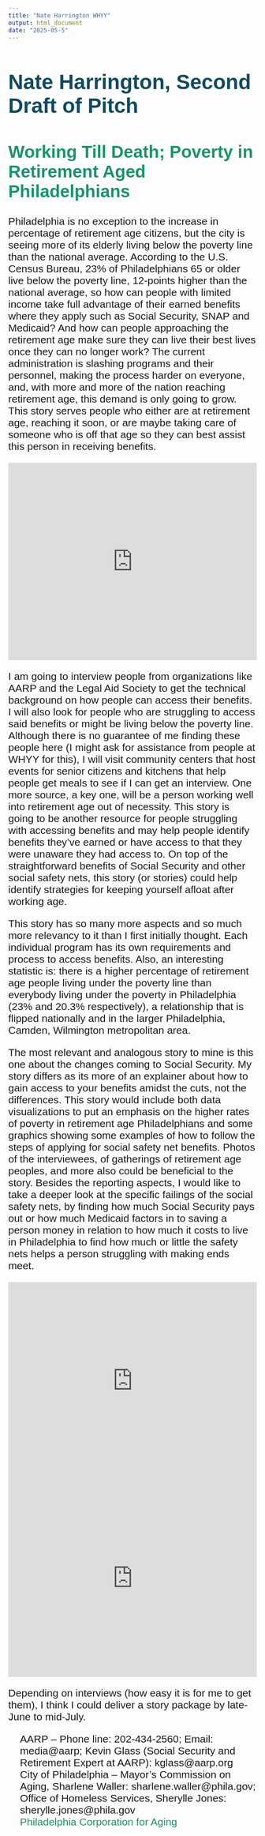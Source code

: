 ```yaml
---
title: "Nate Harrington WHYY"
output: html_document
date: "2025-05-5"
---
```

<!-- Stylesheet link to Bootstrap; Google Fonts -->
<link rel="stylesheet" href="https://cdn.jsdelivr.net/npm/bootstrap@4.3.1/dist/css/bootstrap.min.css" integrity="sha384-ggOyR0iXCbMQv3Xipma34MD+dH/1fQ784/j6cY/iJTQUOhcWr7x9JvoRxT2MZw1T" crossorigin="anonymous">
<link rel="preconnect" href="https://fonts.googleapis.com">
<link rel="preconnect" href="https://fonts.gstatic.com" crossorigin>
<link href="https://fonts.googleapis.com/css2?family=Reddit+Sans:ital,wght@0,200..900;1,200..900&display=swap" rel="stylesheet">

<div class="container">
<style>
.memohed{
  color: #114b5f;
  font-size: 3em;
  font-weight: 900;
  font-family: "Reddit Sans", sans-serif;
 }
.memosub{
  color: #1a936f;
  font-size: 2.5em;
  font-weight: 700;
  font-family: "Reddit Sans", sans-serif;
}

p{
  font-size:1.5em;
  font-family: "Reddit Sans", sans-serif;
}

.bdytxt{
  color: #050505;
  font-family: "Reddit Sans", sans-serif;
}

ul{
  text-align: left;
  list-style-type: none;
}

li{
  font-size:1.5em;
  font-family: "Reddit Sans", sans-serif;
}

.source{
  font-size: 2em;
  font-family: "Reddit Sans", sans-serif;
  font-weight: 600; 
  color: #1a936f;
}

a{
  font-family: "Reddit Sans", sans-serif;
  color: #1a936f;
  text-decoration: none;
}

a:hover{
  text-decoration: underline;
  color: #114b5f;
}

</style>

<div class="row">

  <div class="col">


<h1 class="memohed">Nate Harrington, Second Draft of Pitch</h1>

</div>

</div>

<div class="row">
<div class="col">
<h2 class="memosub">Working Till Death; Poverty in Retirement Aged Philadelphians</h2>
</div>
</div>

<div class="row">
  <div class="col my-3">

Philadelphia is no exception to the increase in percentage of retirement age citizens, but the city is seeing more of its elderly living below the poverty line than the national average. According to the U.S. Census Bureau, 23% of Philadelphians 65 or older live below the poverty line, 12-points higher than the national average, so how can people with limited income take full advantage of their earned benefits where they apply such as Social Security, SNAP and Medicaid? And how can people approaching the retirement age make sure they can live their best lives once they can no longer work? The current administration is slashing programs and their personnel, making the process harder on everyone, and, with more and more of the nation reaching retirement age, this demand is only going to grow. This story serves people who either are at retirement age, reaching it soon, or are maybe taking care of someone who is off that age so they can best assist this person in receiving benefits.

  </div>
</div>

<div class="row">
  <div class="col-7 my-3">
  <iframe title="Percentage of populations living below 100% of the poverty line." aria-label="Grouped Columns" id="datawrapper-chart-YBu2E" src="https://datawrapper.dwcdn.net/YBu2E/2/" scrolling="no" frameborder="0" style="width: 0; min-width: 100% !important; border: none;" height="400" data-external="1"></iframe><script type="text/javascript">!function(){"use strict";window.addEventListener("message",(function(a){if(void 0!==a.data["datawrapper-height"]){var e=document.querySelectorAll("iframe");for(var t in a.data["datawrapper-height"])for(var r,i=0;r=e[i];i++)if(r.contentWindow===a.source){var d=a.data["datawrapper-height"][t]+"px";r.style.height=d}}}))}();
</script>
  </div>
  <div class="col-5 my-3">
<p>I am going to interview people from organizations like AARP and the Legal Aid Society to get the technical background on how people can access their benefits. I will also look for people who are struggling to access said benefits or might be living below the poverty line. Although there is no guarantee of me finding these people here (I might ask for assistance from people at WHYY for this), I will visit community centers that host events for senior citizens and kitchens that help people get meals to see if I can get an interview. One more source, a key one, will be a person working well into retirement age out of necessity. This story is going to be another resource for people struggling with accessing benefits and may help people identify benefits they’ve earned or have access to that they were unaware they had access to. On top of the straightforward benefits of Social Security and other social safety nets, this story (or stories) could help identify strategies for keeping yourself afloat after working age.</p>
  </div>
</div>

<div class="row">

  <div class="col my-3">

  <p> This story has so many more aspects and so much more relevancy to it than I first initially thought. Each individual program has its own requirements and process to access benefits. Also, an interesting statistic is: there is a higher percentage of retirement age people living under the poverty line than everybody living under the poverty in Philadelphia (23% and 20.3% respectively), a relationship that is flipped nationally and in the larger Philadelphia, Camden, Wilmington metropolitan area. </p>
  
  </div>

</div>

<div class="row">
<div class="col my-3">
<p>The most relevant and analogous story to mine is this one about the changes coming to Social Security. My story differs as its more of an explainer about how to gain access to your benefits amidst the cuts, not the differences. This story would include both data visualizations to put an emphasis on the higher rates of poverty in retirement age Philadelphians and some graphics showing some examples of how to follow the steps of applying for social safety net benefits. Photos of the interviewees, of gatherings of retirement age peoples, and more also could be beneficial to the story. Besides the reporting aspects, I would like to take a deeper look at the specific failings of the social safety nets, by finding how much Social Security pays out or how much Medicaid factors in to saving a person money in relation to how much it costs to live in Philadelphia to find how much or little the safety nets helps a person struggling with making ends meet.</p>
</div>
</div>

<div class="row">

<div class="col-6 my-3">

<iframe title="Percentage of people 65 years or older who rent" aria-label="Bar Chart" id="datawrapper-chart-CJNc0" src="https://datawrapper.dwcdn.net/CJNc0/3/" scrolling="no" frameborder="0" style="width: 0; min-width: 100% !important; border: none;" height="400" data-external="1"></iframe><script type="text/javascript">!function(){"use strict";window.addEventListener("message",(function(a){if(void 0!==a.data["datawrapper-height"]){var e=document.querySelectorAll("iframe");for(var t in a.data["datawrapper-height"])for(var r,i=0;r=e[i];i++)if(r.contentWindow===a.source){var d=a.data["datawrapper-height"][t]+"px";r.style.height=d}}}))}();
</script>

</div>

<div class="col-6 my-3">

<iframe title="Percentage of people 65 or older who spend more than 30% of their income on rent" aria-label="Bar Chart" id="datawrapper-chart-603I6" src="https://datawrapper.dwcdn.net/603I6/3/" scrolling="no" frameborder="0" style="width: 0; min-width: 100% !important; border: none;" height="400" data-external="1"></iframe><script type="text/javascript">!function(){"use strict";window.addEventListener("message",(function(a){if(void 0!==a.data["datawrapper-height"]){var e=document.querySelectorAll("iframe");for(var t in a.data["datawrapper-height"])for(var r,i=0;r=e[i];i++)if(r.contentWindow===a.source){var d=a.data["datawrapper-height"][t]+"px";r.style.height=d}}}))}();
</script>

</div>
</div>

<div class="row">
<div class="col my-3">
<p>Depending on interviews (how easy it is for me to get them), I think I could deliver a story package by late-June to mid-July.</p>
</div>
</div>

<div class="row">
<div class="col my-3 ps-0 ms-0">

<ul class="text-center">
  <li>AARP -- Phone line: 202-434-2560; Email: media@aarp; Kevin Glass (Social Security and Retirement Expert at AARP): kglass@aarp.org</li>
  <li>City of Philadelphia -- Mayor's Commission on Aging, Sharlene Waller: sharlene.waller@phila.gov; Office of Homeless Services, Sherylle Jones: sherylle.jones@phila.gov</li>
  <li><a href="https://www.pcacares.org/about/leadership-governance/">Philadelphia Corporation for Aging</a></li>
</ul>

</div>
</div>


<!--

A demo notebook for Dow Jones News Fund data interns

During the week’s training, you will work on a project called Investigate Your Community to produce detailed story pitches relevant to their summer internship positions. The goal is to have the students research a topic relevant to your newsroom so they can get to work immediately at the internship. 

Here are some examples from last year’s DJNF data journalism training:

Hannah Rosenberger, at ASI Media/Counselor magazine, produced this analysis on name, image and likeness trends: https://hrosenberger.github.io/ASI-NIL-Project/

Shifra Dayak, an intern at the Connecticut Mirror, produced this analysis of environment spill data: https://shifradayak.github.io/DJNF_Merrill/ct_env_spills.html.

Michael Zhang, an intern at the Houston Landing, explored local election data: https://michaelzhangreporter.github.io/Houston_Campaign_Finance/


Here's what your newsroom suggested for a project
Here are some newsroom-wide projects coming up that we welcome data journalism contributions from our future DJ interns.
 
Aging in the region – tentative project title is “Growing Golden: Aging with Purpose.” Numerous stories about aging and thriving in retirement will cover a range of financial, health, housing, dying, family coping and planning for retirement story topics. This is an explanatory journalism project.
 
Developing project on Black Women in the region – inspired by the election of Philadelphia’s first woman mayor and Black woman mayor. Areas of storytelling will include: politics, education and health
 
Philadelphia neighborhood guides is a project coming from Billy Penn.
 
An existing project on education is such, and we will continue to produce stories through mid-summer -- Creativity Sparks Success Project https://whyy.org/series/creativity-sparks-success/



This notebook helps you get started on the Growing Golden project.


# Load software libraries
```r
#install.packages("tidyverse")
#install.packages("janitor")
#install.packages("readxl")
#install.packages("rvest")
#install.packages("jsonlite")
library(tidyverse)
library(janitor)
library(readxl)
library(rvest)
library(jsonlite)

```


# Load your data

Check Census Reporter for ideas. Here's a start
https://censusreporter.org/data/table/?table=B01001&primary_geo_id=16000US4260000&geo_ids=16000US4260000,05000US42101,31000US37980,04000US42,01000US


```r

# 
# YOUR_DATA <- read.csv("../data/XXXXX.csv") |> 
#     clean_names()

# data <- read_excel("../data/2024-12-Revenue.xlsx", skip=2) |> 
#     clean_names()

data <- read.csv("../data/acs2023_1yr_B01001_04000US42.csv") |> 
    clean_names() 
```

Restructure the table for 

```r


demographic_table <- data %>%
  # First select just the relevant columns
  select(name, matches("^b01001\\d+$")) %>%  
  # Pivot to make each b01001 variable a row
  pivot_longer(cols = starts_with("b01001"),
               names_to = "variable",
               values_to = "value") %>%
  # Then pivot to make each location a column
  pivot_wider(names_from = name,
              values_from = value) %>%
  # Clean up column names if needed
  rename_with(~ gsub(", PA$", "", .x), matches("Philadelphia County")) %>%
  rename_with(~ gsub(" Metro Area$", "", .x), matches("Philadelphia-Camden")) |> 
  clean_names()

```


Read json file as a dataframe
```r

data_labels <- fromJSON("../data/metadata.json")

column_list <- data_labels[["tables"]][["B01001"]][["columns"]]

# Create a dataframe from the list
label_df <- data.frame(
  variable = names(column_list),
  indent = sapply(column_list, function(x) x$indent),
  name = sapply(column_list, function(x) x$name),
  stringsAsFactors = FALSE
) |> 
  mutate(variable = tolower(variable))


```


# Join labels and data
```r
demographic_table1 <- demographic_table |> 
  inner_join(label_df, by=c("variable")) |> 
  select(name, philadelphia_pa,philadelphia_county, pennsylvania,  
          philadelphia_camden_wilmington_pa_nj_de_md,  united_states, variable, indent)

#fix to specify male-female
demographic_table1 <- demographic_table1 %>%
  mutate(name = case_when(
    # Skip rows 1, 2, 26, and 50+ (if any)
    row_number() %in% c(1, 2, 26) ~ name,
    # Add " (male)" to rows 3-25
    row_number() >= 3 & row_number() <= 25 ~ paste0(name, "_male"),
    # Add " (female)" to rows 27-49
    row_number() >= 27 & row_number() <= 49 ~ paste0(name, "_female"),
    # Keep any other rows unchanged
    TRUE ~ name
  ))

```


Data details:


# Explore the data types
```r

#glimpse(YOUR_DATA)

glimpse(demographic_table1 )

```


# Questions 

Write down questions you want answered:



# Data Details
https://censusreporter.org/data/table/?table=B01001&primary_geo_id=16000US4260000&geo_ids=16000US4260000,05000US42101,31000US37980,04000US42,01000US


Next steps:
You should learn to use the TidyCensus package in R. It would make this work so much easier.
https://walker-data.com/tidycensus/


# Second draft of pitch

-->


</div>